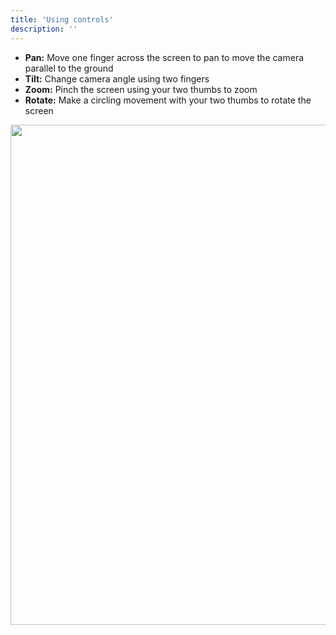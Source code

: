```yaml
---
title: 'Using controls'
description: ''
---
```


- **Pan:** Move one finger across the screen to pan to move the camera parallel to the ground
- **Tilt:** Change camera angle using two fingers
- **Zoom:** Pinch the screen using your two thumbs to zoom
- **Rotate:** Make a circling movement with your two thumbs to rotate the screen

<p align="center">
  <img width="800" noZoom src="https://i.imgur.com/prvNXqN.png" />
</p>
